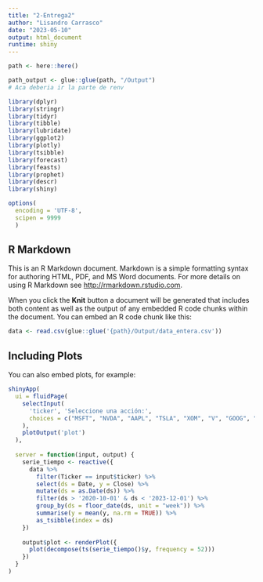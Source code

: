 ```yaml
---
title: "2-Entrega2"
author: "Lisandro Carrasco"
date: "2023-05-10"
output: html_document
runtime: shiny
---
```


```r
path <- here::here()

path_output <- glue::glue(path, "/Output")
# Aca deberia ir la parte de renv

library(dplyr)
library(stringr)
library(tidyr)
library(tibble)
library(lubridate)
library(ggplot2)
library(plotly)
library(tsibble)
library(forecast)
library(feasts)
library(prophet)
library(descr)
library(shiny)

options(
  encoding = 'UTF-8',
  scipen = 9999
  )

```

## R Markdown

This is an R Markdown document. Markdown is a simple formatting syntax for authoring HTML, PDF, and MS Word documents. For more details on using R Markdown see <http://rmarkdown.rstudio.com>.

When you click the **Knit** button a document will be generated that includes both content as well as the output of any embedded R code chunks within the document. You can embed an R code chunk like this:

```r
data <- read.csv(glue::glue('{path}/Output/data_entera.csv'))
```

## Including Plots

You can also embed plots, for example:

```r

shinyApp(
  ui = fluidPage(
    selectInput(
      'ticker', 'Seleccione una acción:',
      choices = c("MSFT", "NVDA", "AAPL", "TSLA", "XOM", "V", "GOOG", "AMZN", "BRK-A", "META")
    ),
    plotOutput('plot')
  ),
  
  server = function(input, output) {
    serie_tiempo <- reactive({
      data %>%
        filter(Ticker == input$ticker) %>% 
        select(ds = Date, y = Close) %>% 
        mutate(ds = as.Date(ds)) %>% 
        filter(ds > '2020-10-01' & ds < '2023-12-01') %>% 
        group_by(ds = floor_date(ds, unit = "week")) %>% 
        summarise(y = mean(y, na.rm = TRUE)) %>% 
        as_tsibble(index = ds)
    })
    
    output$plot <- renderPlot({
      plot(decompose(ts(serie_tiempo()$y, frequency = 52)))
    })
  }
)

```

